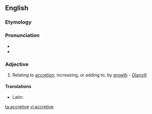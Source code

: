 ==English==

===Etymology===
{{suffix|accrete|ive}}

===Pronunciation===
* {{IPA|/ə.ˈkri.tɪv/}}
* {{audio|en-us-accretive.ogg|Audio (US)|lang=en}}

===Adjective===
{{en-adj|-}}

# Relating to [[accretion]]; increasing, or adding to, by [[growth]] - [[Glanvill]]

====Translations====
{{trans-top|relating to accretion}}
* Latin: {{t|la|accretivo}}
{{trans-mid}}
{{trans-bottom}}

[[ta:accretive]]
[[vi:accretive]]